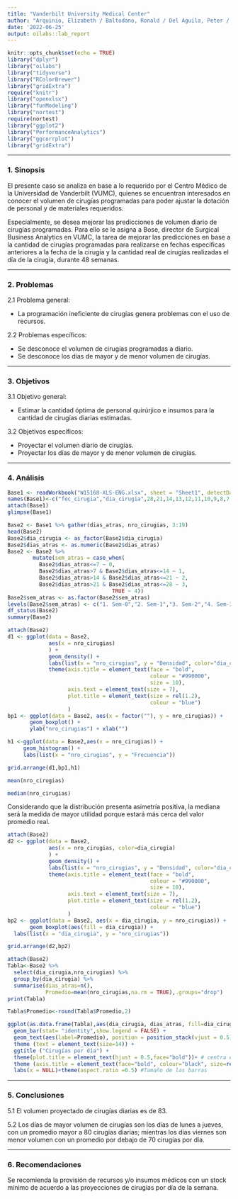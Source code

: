 ```yaml
---
title: "Vanderbilt University Medical Center"
author: "Arquinio, Elizabeth / Baltodano, Ronald / Del Aguila, Peter / Morales, Jacqueline"
date: '2022-06-25'
output: oilabs::lab_report
---
```


```r
knitr::opts_chunk$set(echo = TRUE)
library("dplyr")
library("oilabs")
library("tidyverse")
library("RColorBrewer") 
library("gridExtra")  
require("knitr")
library("openxlsx")
library("funModeling")
library("nortest") 
require(nortest)
library("ggplot2")
library("PerformanceAnalytics")
library("ggcorrplot")
library("gridExtra") 

```

------------------------------------------------------------------------

### **1. Sinopsis** 

El presente caso se analiza en base a lo requerido por el Centro Médico de la Universidad de Vanderbilt (VUMC), quienes se encuentran interesados en conocer el volumen de cirugías programadas para poder ajustar la dotación de personal y de materiales requeridos.

Especialmente, se desea mejorar las predicciones de volumen diario de cirugías programadas. Para ello se le asigna a Bose, director de Surgical Business Analytics en VUMC, la tarea de mejorar las predicciones en base a la cantidad de cirugías programadas para realizarse en fechas específicas anteriores a la fecha de la cirugía y la cantidad real de cirugías realizadas el día de la cirugía, durante 48 semanas.

------------------------------------------------------------------------

### **2. Problemas** 

2.1 Problema general: 

- La programación ineficiente de cirugías genera problemas con el uso de recursos.
 
2.2 Problemas específicos:

- Se desconoce el volumen de cirugías programadas a diario.
- Se desconoce los días de mayor y de menor volumen de cirugías.

------------------------------------------------------------------------

### **3. Objetivos** 

3.1 Objetivo general:

- Estimar la cantidad óptima de personal quirúrjico e insumos para la cantidad de cirugías diarias estimadas.

3.2 Objetivos específicos:

- Proyectar el volumen diario de cirugías.
- Proyectar los días de mayor y de menor volumen de cirugías.

------------------------------------------------------------------------

### **4. Análisis** 

```r
Base1 <- readWorkbook("W15168-XLS-ENG.xlsx", sheet = "Sheet1", detectDates = TRUE)
names(Base1)<-c("fec_cirugia","dia_cirugia",28,21,14,13,12,11,10,9,8,7,6,5,4,3,2,1,0)
attach(Base1)
glimpse(Base1)
```
```r
Base2 <- Base1 %>% gather(dias_atras, nro_cirugias, 3:19)
head(Base2)
Base2$dia_cirugia <- as_factor(Base2$dia_cirugia)
Base2$dias_atras <- as.numeric(Base2$dias_atras)
Base2 <- Base2 %>% 
        mutate(sem_atras = case_when(
          Base2$dias_atras<=7 ~ 0,
          Base2$dias_atras>7 & Base2$dias_atras<=14 ~ 1,
          Base2$dias_atras>14 & Base2$dias_atras<=21 ~ 2,
          Base2$dias_atras>21 & Base2$dias_atras<=28 ~ 3,
                                 TRUE ~ 4))
Base2$sem_atras <- as.factor(Base2$sem_atras)
levels(Base2$sem_atras) <- c("1. Sem-0","2. Sem-1","3. Sem-2","4. Sem-3")
df_status(Base2)
summary(Base2)
```
```r
attach(Base2)
d1 <- ggplot(data = Base2,        
             aes(x = nro_cirugias)
             ) +
             geom_density() +        
             labs(list(x = "nro_cirugias", y = "Densidad", color="dia_cirugia"))+
             theme(axis.title = element_text(face = "bold", 
                                             colour = "#990000",
                                             size = 10), 
                   axis.text = element_text(size = 7),        
                   plot.title = element_text(size = rel(1.2),
                                             colour = "blue")
                   )
bp1 <- ggplot(data = Base2, aes(x = factor(""), y = nro_cirugias)) +  
       geom_boxplot() +  
       ylab("nro_cirugias") + xlab("") 

h1 <-ggplot(data = Base2,aes(x = nro_cirugias)) + 
     geom_histogram() +
     labs(list(x = "nro_cirugias", y = "Frecuencia")) 

grid.arrange(d1,bp1,h1)

mean(nro_cirugias)

median(nro_cirugias)
```
Considerando que la distribución presenta asimetría positiva, la mediana será la medida de mayor utilidad porque estará más cerca del valor promedio real.

```r
attach(Base2)
d2 <- ggplot(data = Base2,        
             aes(x = nro_cirugias, color=dia_cirugia)
             ) +
             geom_density() +        
             labs(list(x = "nro_cirugias", y = "Densidad", color="dia_cirugia"))+
             theme(axis.title = element_text(face = "bold", 
                                             colour = "#990000",
                                             size = 10), 
                   axis.text = element_text(size = 7),        
                   plot.title = element_text(size = rel(1.2),
                                             colour = "blue")
                   )
bp2 <- ggplot(data = Base2, aes(x = dia_cirugia, y = nro_cirugias)) +  
       geom_boxplot(aes(fill = dia_cirugia)) +  
  labs(list(x = "dia_cirugia", y = "nro_cirugias"))

grid.arrange(d2,bp2) 
```

```r
attach(Base2)
Tabla<-Base2 %>% 
  select(dia_cirugia,nro_cirugias) %>% 
  group_by(dia_cirugia) %>% 
  summarise(dias_atras=n(),
            Promedio=mean(nro_cirugias,na.rm = TRUE),.groups="drop") 
print(Tabla)

Tabla$Promedio<-round(Tabla$Promedio,2)

ggplot(as.data.frame(Tabla),aes(dia_cirugia, dias_atras, fill=dia_cirugia)) +
  geom_bar(stat= "identity",show.legend = FALSE) +
  geom_text(aes(label=Promedio), position = position_stack(vjust = 0.5),size = 3)+
  theme (text = element_text(size=14)) +
  ggtitle ("Cirugías por día") + 
  theme(plot.title = element_text(hjust = 0.5,face="bold"))+ # centra el título y en negrita
  theme (axis.title = element_text(face="bold", colour="black", size=rel(1.0))) + # formato a los ejes
  labs(x = NULL)+theme(aspect.ratio =0.5) #Tamaño de las barras 
```

------------------------------------------------------------------------

### **5. Conclusiones** 

5.1 El volumen proyectado de cirugías diarias es de 83.

5.2 Los días de mayor volumen de cirugías son los días de lunes a jueves, con un promedio mayor a 80 cirugías diarias; mientras los días viernes son menor volumen con un promedio por debajo de 70 cirugías por día.

------------------------------------------------------------------------

### **6. Recomendaciones** 

Se recomienda la provisión de recursos y/o insumos médicos con un stock mínimo de acuerdo a las proyecciones de cirugías por día de la semana.